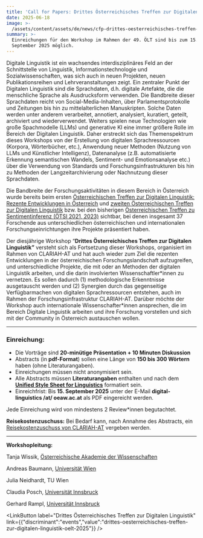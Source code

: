 ```yaml
---
title: 'Call for Papers: Drittes Österreichisches Treffen zur Digitalen Linguistik'
date: 2025-06-18
image: >-
  /assets/content/assets/de/news/cfp-drittes-oesterreichisches-treffen-zur-digitalen-linguistik/image.png
summary: >-
  Einreichungen für den Workshop im Rahmen der 49. ÖLT sind bis zum 15.
  September 2025 möglich.
---
```

Digitale Linguistik ist ein wachsendes interdisziplinäres Feld an der Schnittstelle von Linguistik, Informationstechnologie und Sozialwissenschaften, was sich auch in neuen Projekten, neuen Publikationsreihen und Lehrveranstaltungen zeigt. Ein zentraler Punkt der Digitalen Linguistik sind die Sprachdaten, d.h. digitale Artefakte, die die menschliche Sprache als Ausdrucksform verwenden. Die Bandbreite dieser Sprachdaten reicht von Social-Media-Inhalten, über Parlamentsprotokolle und Zeitungen bis hin zu mittelalterlichen Manuskripten. Solche Daten werden unter anderem verarbeitet, annotiert, analysiert, kuratiert, geteilt, archiviert und wiederverwendet. Weiters spielen neue Technologien wie große Spachmodelle (LLMs) und generative KI eine immer größere Rolle im Bereich der Digitalen Linguistik. Daher erstreckt sich das Themenspektrum dieses Workshops von der Erstellung von digitalen Sprachressourcen (Korpora, Wörterbücher, etc.), Anwendung neuer Methoden (Nutzung von LLMs und Künstlicher Intelligenz), Datenanalyse (z.B. automatisierte Erkennung semantischen Wandels, Sentiment- und Emotionsanalyse etc.) über die Verwendung von Standards und Forschungsinfrastrukturen bis hin zu Methoden der Langzeitarchivierung oder Nachnutzung dieser Sprachdaten.

Die Bandbreite der Forschungsaktivitäten in diesem Bereich in Österreich wurde bereits beim ersten [Österreichischen Treffen zur Digitalen Linguistik: Rezente Entwicklungen in Österreich](https://clariah.at/de/events/digital-linguistics-recent-developments-in-austria-olt-2023) und [zweiten Österreichischen Treffen zur Digitalen Linguistik](https://clariah.at/de/events/zweites-oesterreichisches-treffen-zur-digitalen-linguistik/) bzw. bei den bisherigen [Österreichischen Treffen zu Sentimentinferenz (ÖTSI 2021, 2023)](https://evsl.univie.ac.at/digital-philology/events-lectures-courses/archive/oesterreichisches-treffen-zu-sentimentinferenz-oetsi/) sichtbar, bei denen insgesamt 37 Forschende aus unterschiedlichen österreichischen und internationalen Forschungseinrichtungen ihre Projekte präsentiert haben.

Der diesjährige Workshop “**Drittes Österreichisches Treffen zur Digitalen Linguistik”** versteht sich als Fortsetzung dieser Workshops, organisiert im Rahmen von CLARIAH-AT und hat auch wieder zum Ziel die rezenten Entwicklungen in der österreichischen Forschungslandschaft aufzugreifen, und unterschiedliche Projekte, die mit oder an Methoden der digitalen Linguistik arbeiten, und die darin involvierten Wissenschaftler\*innen zu vernetzen. Es sollen dadurch (1) methodologische Erkenntnisse ausgetauscht werden und (2) Synergien durch das gegenseitige Verfügbarmachen von digitalen Sprachressourcen entstehen, auch im Rahmen der Forschungsinfrastruktur CLARIAH-AT. Darüber möchte der Workshop auch internationale Wissenschafter\*innen ansprechen, die im Bereich Digitale Linguistik arbeiten und ihre Forschung vorstellen und sich mit der Community in Österreich austauschen wollen.

---

### **Einreichung:**

* Die Vorträge sind **20-minütige Präsentation + 10 Minuten Diskussion**
* Abstracts (in **pdf-Format**) sollen eine Länge von **150 bis 300 Wörtern** haben (ohne Literaturangaben).
* Einreichungen müssen nicht anonymisiert sein.
* Alle Abstracts müssen **Literaturangaben** enthalten und nach dem [**Unified Style Sheet for Linguistics**](https://clas.wayne.edu/linguistics/resources/style) formatiert sein.
* Einreichfrist: Bis **15. September 2025** unter der E-Mail **digital-linguistics /at/ oeaw\.ac.at** als PDF eingereicht werden.

Jede Einreichung wird von mindestens 2 Review\*innen begutachtet.

**Reisekostenzuschuss:** Bei Bedarf kann, nach Annahme des Abstracts, ein [Reisekostenzuschuss von CLARIAH-AT](https://clariah.at/de/funding-opportunities-for-junior-researcher/) vergeben werden.

---

**Workshopleitung:**

Tanja Wissik, [Österreichische Akademie der Wissenschaften](/consortium/austrian-academy-of-sciences/)

Andreas Baumann, [Universität Wien](/consortium/university-of-vienna/)

Julia Neidhardt, TU Wien

Claudia Posch, [Universität Innsbruck](/consortium/university-of-innsbruck/)

Gerhard Rampl, [Universität Innsbruck](/consortium/university-of-innsbruck/)

<LinkButton label="Drittes Österreichisches Treffen zur Digitalen Linguistik" link={{"discriminant":"events","value":"drittes-oesterreichisches-treffen-zur-digitalen-linguistik-oelt-2025"}} />
